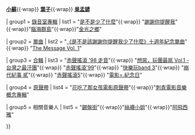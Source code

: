 {{Navbox Musical artist
| name = 甜梅號
| title = [[甜梅號]]
| background = group_or_band

| above = {{nowrap begin}}'''[[昆蟲白]]'''{{·wrap}} '''[[阿飛西雅|小蘇]]'''{{·wrap}} '''[[葉子]]'''{{·wrap}} '''[[吳孟諺]]'''{{nowrap end}}

| group1 = [[錄音室專輯]]
| list1  = {{nowrap begin}}"[[是不是少了什麼]]"{{·wrap}} "[[謝謝你提醒我]]"{{·wrap}}"[[腦海群島]]"{{·wrap}}"[[金光之鄉]]"{{nowrap end}}

| group2 = [[單曲]]
| list2  = {{nowrap begin}}"[[是不是該謝謝你提醒我少了什麼十週年紀念單曲|《是不是該謝謝你提醒我少了什麼》十週年紀念單曲]]"{{·wrap}} "[[The Message Vol. 1]]"{{nowrap end}}

| group3 = [[合輯]]
| list3  = {{nowrap begin}}"[[赤聲搖滾 '98 走音]]"{{·wrap}} "[[想屌，玩團最屌 Vol.1 - 台灣之最汗團]]"{{·wrap}} "[[赤聲搖滾'99]]"{{·wrap}} "[[快樂玩band 3]]"{{·wrap}} "[[崩代紀事 貳]]"{{·wrap}} "[[赤聲搖滾5]]"{{·wrap}} "[[電影=.紀念日]]"{{nowrap end}}

| group4 = [[原聲帶]]
| list4  = {{nowrap begin}}"[[花吃了那女孩|花吃了那女孩電影原聲帶]]"{{·wrap}}"[[刺青_/_電影音樂概念專輯|刺青電影音樂概念專輯]]"{{nowrap end}}

| group5 = 相關音樂人
| list5  = {{nowrap begin}}"[[錫盤街]]"{{·wrap}}"[[絲襪小姐]]"{{·wrap}}"[[阿飛西雅]]"{{nowrap end}}

}}<noinclude>

</noinclude>